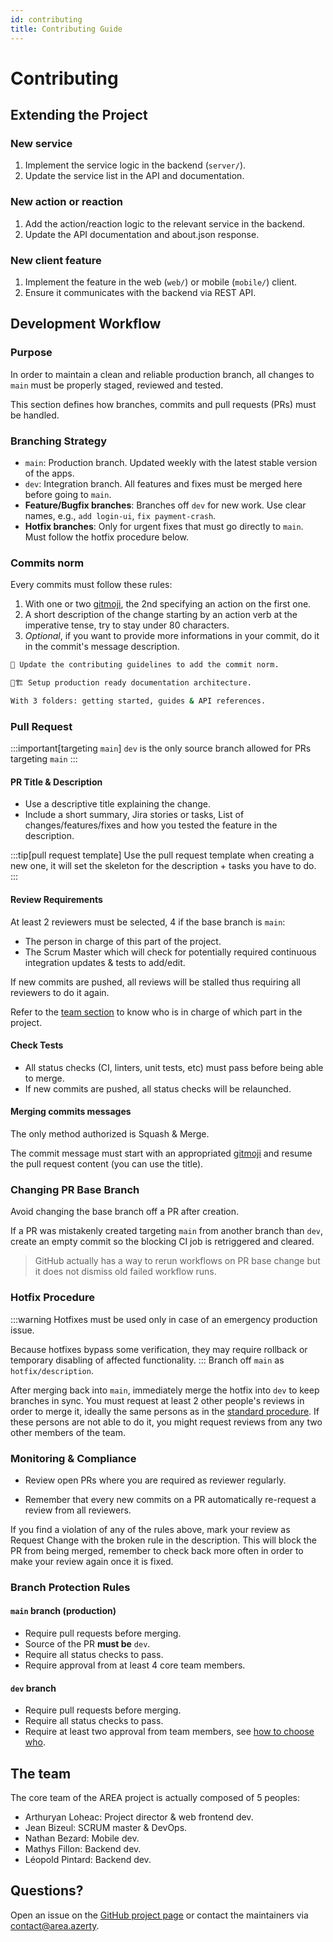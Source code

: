 ```yaml
---
id: contributing
title: Contributing Guide
---
```


# Contributing

## Extending the Project

### New service
1. Implement the service logic in the backend (`server/`).
2. Update the service list in the API and documentation.

### New action or reaction
1. Add the action/reaction logic to the relevant service in the backend.
2. Update the API documentation and about.json response.

### New client feature
1. Implement the feature in the web (`web/`) or mobile (`mobile/`) client.
2. Ensure it communicates with the backend via REST API.

## Development Workflow

### Purpose
In order to maintain a clean and reliable production branch, all changes to `main` must be properly staged, reviewed and tested.

This section defines how branches, commits and pull requests (PRs) must be handled.

### Branching Strategy
- `main`: Production branch. Updated weekly with the latest stable version of the apps.
- `dev`: Integration branch. All features and fixes must be merged here before going to `main`.
- **Feature/Bugfix branches**: Branches off `dev` for new work. Use clear names, e.g., `add login-ui`, `fix payment-crash`.
- **Hotfix branches**: Only for urgent fixes that must go directly to `main`. Must follow the hotfix procedure below.

### Commits norm

Every commits must follow these rules:
1. With one or two [gitmoji](https://gitmoji.dev/), the 2nd specifying an action on the first one.
2. A short description of the change starting by an action verb at the imperative tense, try to stay under 80 characters.
3. *Optional*, if you want to provide more informations in your commit, do it in the commit's message description.

```bash title="Simple example"
📝 Update the contributing guidelines to add the commit norm.
```

```bash title="Multiple gitmojis + description"
📝🏗️ Setup production ready documentation architecture.

With 3 folders: getting started, guides & API references.
```

### Pull Request

:::important[targeting `main`]
`dev` is the only source branch allowed for PRs targeting `main`
:::

#### PR Title & Description
- Use a descriptive title explaining the change.
- Include a short summary, Jira stories or tasks, List of changes/features/fixes and how you tested the feature in the description.

:::tip[pull request template]
Use the pull request template when creating a new one, it will set the skeleton for the description + tasks you have to do.
:::

#### Review Requirements
At least 2 reviewers must be selected, 4 if the base branch is `main`:
- The person in charge of this part of the project.
- The Scrum Master which will check for potentially required continuous integration updates & tests to add/edit.

If new commits are pushed, all reviews will be stalled thus requiring all reviewers to do it again.

Refer to the [team section](#the-team) to know who is in charge of which part in the project.

#### Check Tests
- All status checks (CI, linters, unit tests, etc) must pass before being able to merge.
- If new commits are pushed, all status checks will be relaunched.

#### Merging commits messages
The only method authorized is Squash & Merge.

The commit message must start with an appropriated [gitmoji](https://gitmoji.dev/) and resume the pull request content (you can use the title).

### Changing PR Base Branch
Avoid changing the base branch off a PR after creation.

If a PR was mistakenly created targeting `main` from another branch than `dev`, create an empty commit so the blocking CI job is retriggered and cleared.

> GitHub actually has a way to rerun workflows on PR base change but it does not dismiss old failed workflow runs.

### Hotfix Procedure
:::warning
Hotfixes must be used only in case of an emergency production issue.

Because hotfixes bypass some verification, they may require rollback or temporary disabling of affected functionality.
:::
Branch off `main` as `hotfix/description`.

After merging back into `main`, immediately merge the hotfix into `dev` to keep branches in sync.
You must request at least 2 other people's reviews in order to merge it, ideally the same persons as in the [standard procedure](#review-requirements).
If these persons are not able to do it, you might request reviews from any two other members of the team.

### Monitoring & Compliance
- Review open PRs where you are required as reviewer regularly.

- Remember that every new commits on a PR automatically re-request a review from all reviewers.

If you find a violation of any of the rules above, mark your review as Request Change with the broken rule in the description.
This will block the PR from being merged, remember to check back more often in order to make your review again once it is fixed.

### Branch Protection Rules

#### `main` branch (production)

- Require pull requests before merging.
- Source of the PR **must be** `dev`.
- Require all status checks to pass.
- Require approval from at least 4 core team members.

#### `dev` branch

- Require pull requests before merging.
- Require all status checks to pass.
- Require at least two approval from team members, see [how to choose who](#review-requirements).

## The team

The core team of the AREA project is actually composed of 5 peoples:
- Arthuryan Loheac: Project director & web frontend dev.
- Jean Bizeul: SCRUM master & DevOps.
- Nathan Bezard: Mobile dev.
- Mathys Fillon: Backend dev.
- Léopold Pintard: Backend dev.

## Questions?
Open an issue on the [GitHub project page](https://github.com/Five-Stacks/area/issues) or contact the maintainers via contact@area.azerty.
